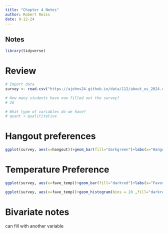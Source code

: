 ```yaml
---
title: "Chapter 4 Notes"
author: Robert Reiss
date: 9-12-24
---
```


## Notes

```r
library(tidyverse)
```


# Review
```r
# Import data
survey <- read.csv("https://ajohns24.github.io/data/112/about_us_2024.csv")

# How many students have now filled out the survey?
# 26

# What type of variables do we have?
# quant + qualititative
```

# Hangout preferences
```r
ggplot(survey, aes(x=hangout))+geom_bar(fill="darkgreen")+labs(x="Hangout", y="Preference Frequency")+theme_classic()
```

# Temperature Preference
```r
ggplot(survey, aes(x=fave_temp))+geom_bar(fill="darkred")+labs(x="Favorite Temperature Celsius", y="Preference Frequency")+theme_classic()

ggplot(survey, aes(x=fave_temp))+geom_histogram(bins = 20 ,fill="darkred")+labs(x="Favorite Temperature Celsius", y="Preference Frequency")+theme_classic()
```

# Bivariate notes

can fill with another variable 

